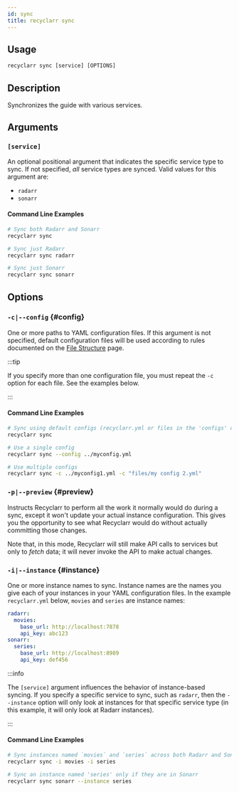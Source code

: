```yaml
---
id: sync
title: recyclarr sync
---
```


## Usage

```js
recyclarr sync [service] [OPTIONS]
```

## Description

Synchronizes the guide with various services.

## Arguments

### `[service]`

An optional positional argument that indicates the specific service type to sync. If not specified,
*all* service types are synced. Valid values for this argument are:

- `radarr`
- `sonarr`

#### Command Line Examples

```bash
# Sync both Radarr and Sonarr
recyclarr sync

# Sync just Radarr
recyclarr sync radarr

# Sync just Sonarr
recyclarr sync sonarr
```

## Options

### `-c|--config` {#config}

One or more paths to YAML configuration files. If this argument is not specified, default
configuration files will be used according to rules documented on the [File
Structure](../file-structure.mdx) page.

:::tip

If you specify more than one configuration file, you must repeat the `-c` option for each file. See
the examples below.

:::

#### Command Line Examples

```bash
# Sync using default configs (recyclarr.yml or files in the 'configs' directory)
recyclarr sync

# Use a single config
recyclarr sync --config ../myconfig.yml

# Use multiple configs
recyclarr sync -c ../myconfig1.yml -c "files/my config 2.yml"
```

### `-p|--preview` {#preview}

Instructs Recyclarr to perform all the work it normally would do during a sync, except it won't
update your actual instance configuration. This gives you the opportunity to see what Recyclarr
would do without actually committing those changes.

Note that, in this mode, Recyclarr will still make API calls to services but only to *fetch* data;
it will never invoke the API to make actual changes.

### `-i|--instance` {#instance}

One or more instance names to sync. Instance names are the names you give each of your instances in
your YAML configuration files. In the example `recyclarr.yml` below, `movies` and `series` are
instance names:

```yml
radarr:
  movies:
    base_url: http://localhost:7878
    api_key: abc123
sonarr:
  series:
    base_url: http://localhost:8989
    api_key: def456
```

:::info

The `[service]` argument influences the behavior of instance-based syncing. If you specify a
specific service to sync, such as `radarr`, then the `--instance` option will only look at instances
for that specific service type (in this example, it will only look at Radarr instances).

:::

#### Command Line Examples

```bash
# Sync instances named `movies` and `series` across both Radarr and Sonarr
recyclarr sync -i movies -i series

# Sync an instance named 'series' only if they are in Sonarr
recyclarr sync sonarr --instance series
```
